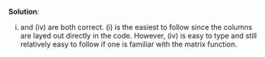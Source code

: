 
\color{blue}

**Solution**:

(i) and (iv) are both correct. (i) is the easiest to follow since the columns are layed out directly in the code. However, (iv) is easy to type and still relatively easy to follow if one is familiar with the matrix function.

\color{black}


